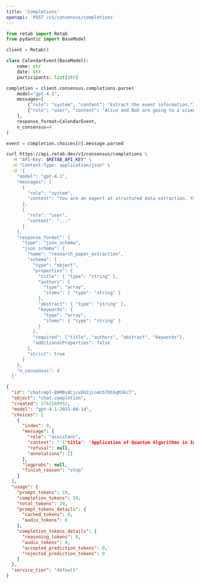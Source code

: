 ```yaml
---
title: 'Completions'
openapi: 'POST /v1/consensus/completions'
---
```




<RequestExample>

```python python {18}
from retab import Retab
from pydantic import BaseModel

client = Retab()

class CalendarEvent(BaseModel):
    name: str
    date: str
    participants: list[str]

completion = client.consensus.completions.parse(
    model="gpt-4.1",
    messages=[
        {"role": "system", "content": "Extract the event information."},
        {"role": "user", "content": "Alice and Bob are going to a science fair on Friday."},
    ],
    response_format=CalendarEvent,
    n_consensus=4
)

event = completion.choices[0].message.parsed
```


```bash curl
curl https://api.retab.dev/v1/consensus/completions \
  -H "API-Key: $RETAB_API_KEY" \
  -H "Content-Type: application/json" \
  -d '{
    "model": "gpt-4.1",
    "messages": [
      {
        "role": "system",
        "content": "You are an expert at structured data extraction. You will be given unstructured text from a research paper and should convert it into the given structure."
      },
      {
        "role": "user",
        "content": "..."
      }
    ],
    "response_format": {
      "type": "json_schema",
      "json_schema": {
        "name": "research_paper_extraction",
        "schema": {
          "type": "object",
          "properties": {
            "title": { "type": "string" },
            "authors": {
              "type": "array",
              "items": { "type": "string" }
            },
            "abstract": { "type": "string" },
            "keywords": {
              "type": "array",
              "items": { "type": "string" }
            }
          },
          "required": ["title", "authors", "abstract", "keywords"],
          "additionalProperties": false
        },
        "strict": true
      }
    },
    "n_consensus": 4
  }'
```

</RequestExample>


<ResponseExample>

```json 200
{
  "id": "chatcmpl-B9MBs8CjcvOU2jLn4n570S5qMJKcT",
  "object": "chat.completion",
  "created": 1741569952,
  "model": "gpt-4.1-2025-04-14",
  "choices": [
    {
      "index": 0,
      "message": {
        "role": "assistant",
        "content": "'{"title": "Application of Quantum Algorithms in Interstellar Navigation: A New Frontier", "authors": ["Dr. Stella Voyager", "Dr. Nova Star", "Dr. Lyra Hunter"], "abstract": "This paper investigates the utilization of quantum algorithms to improve interstellar navigation systems. By leveraging quantum superposition and entanglement, our proposed navigation system can calculate optimal travel paths through space-time anomalies more efficiently than classical methods. Experimental simulations suggest a significant reduction in travel time and fuel consumption for interstellar missions.", "keywords": ["Quantum algorithms", "interstellar navigation", "space-time anomalies", "quantum superposition", "quantum entanglement", "space travel"]}'",
        "refusal": null,
        "annotations": []
      },
      "logprobs": null,
      "finish_reason": "stop"
    }
  ],
  "usage": {
    "prompt_tokens": 19,
    "completion_tokens": 10,
    "total_tokens": 29,
    "prompt_tokens_details": {
      "cached_tokens": 0,
      "audio_tokens": 0
    },
    "completion_tokens_details": {
      "reasoning_tokens": 0,
      "audio_tokens": 0,
      "accepted_prediction_tokens": 0,
      "rejected_prediction_tokens": 0
    }
  },
  "service_tier": "default"
}
```



</ResponseExample>

